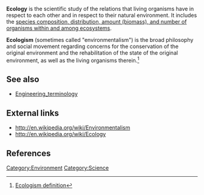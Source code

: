 {{topic header| default.png | Ecology }}

'''Ecology''' is the scientific study of the relations that living organisms have in respect to each other and in respect to their natural environment. It includes the [[Biodiversity|species composition, distribution, amount (biomass), and number of organisms within and among ecosystems]]. 

'''Ecologism''' (sometimes called "environmentalism") is the broad philosophy and social movement regarding concerns for the conservation of the original environment and the rehabilitation of the state of the original environment, as well as the living organisms therein.<ref>[http://press.georgetown.edu/book/georgetown/ecologism Ecologism definition]</ref>

==See also==
* [[Engineering_terminology]]

==External links==
* http://en.wikipedia.org/wiki/Environmentalism
* http://en.wikipedia.org/wiki/Ecology

==References==
{{reflist}}

{{stub}}

[[Category:Ecology| ]]
[[Category:Environment]]
[[Category:Science]]